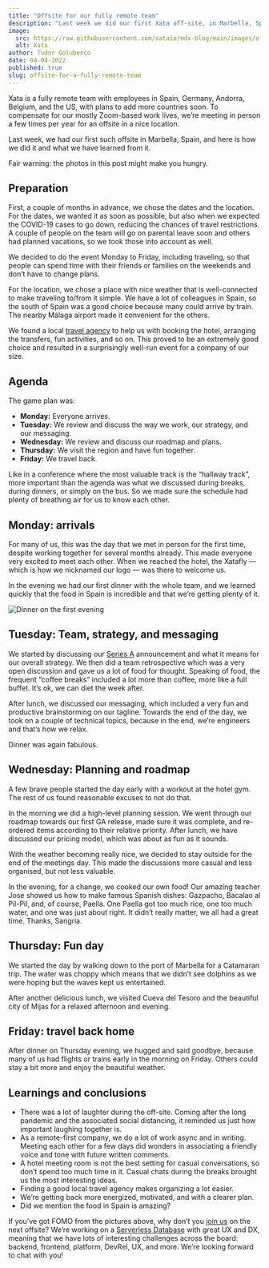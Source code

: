 ```yaml
---
title: "Offsite for our fully remote team"
description: "Last week we did our first Xata off-site, in Marbella, Spain. This is a photo-blog post about how it went and what we've learned from it. Warning: this post might make you hungry."
image:
  src: https://raw.githubusercontent.com/xataio/mdx-blog/main/images/offsite-for-a-fully-remote-team.png
  alt: Xata
author: Tudor Golubenco
date: 04-04-2022
published: true
slug: offsite-for-a-fully-remote-team
---
```


Xata is a fully remote team with employees in Spain, Germany, Andorra, Belgium, and the US, with plans to add more countries soon. To compensate for our mostly Zoom-based work lives, we’re meeting in person a few times per year for an offsite in a nice location.

Last week, we had our first such offsite in Marbella, Spain, and here is how we did it and what we have learned from it.

Fair warning: the photos in this post might make you hungry.

## Preparation

First, a couple of months in advance, we chose the dates and the location. For the dates, we wanted it as soon as possible, but also when we expected the COVID-19 cases to go down, reducing the chances of travel restrictions. A couple of people on the team will go on parental leave soon and others had planned vacations, so we took those into account as well.

We decided to do the event Monday to Friday, including traveling, so that people can spend time with their friends or families on the weekends and don’t have to change plans.

<ArticleImage
  src="https://xata.io/images/blog/marbella/vacaciones-en-marbella.jpg"
  width="768"
  height="213"
  alt="Marbella from above"
  caption="Marbella from above"
  position="center"
/>

For the location, we chose a place with nice weather that is well-connected to make traveling to/from it simple. We have a lot of colleagues in Spain, so the south of Spain was a good choice because many could arrive by train. The nearby Málaga airport made it convenient for the others.

We found a local [travel agency](https://www.facebook.com/ViajesCarrefourSM/) to help us with booking the hotel, arranging the transfers, fun activities, and so on. This proved to be an extremely good choice and resulted in a surprisingly well-run event for a company of our size.

## Agenda

The game plan was:

- **Monday:** Everyone arrives.
- **Tuesday:** We review and discuss the way we work, our strategy, and our messaging.
- **Wednesday:** We review and discuss our roadmap and plans.
- **Thursday:** We visit the region and have fun together.
- **Friday:** We travel back.

Like in a conference where the most valuable track is the “hallway track”, more important than the agenda was what we discussed during breaks, during dinners, or simply on the bus. So we made sure the schedule had plenty of breathing air for us to know each other.

## Monday: arrivals

For many of us, this was the day that we met in person for the first time, despite working together for several months already. This made everyone very excited to meet each other. When we reached the hotel, the Xatafly — which is how we nicknamed our logo — was there to welcome us.

In the evening we had our first dinner with the whole team, and we learned quickly that the food in Spain is incredible and that we’re getting plenty of it.

<ArticleImage
  src="https://xata.io/images/blog/marbella/IMG_6425.jpg"
  width="768"
  height="578"
  alt="The team arrives"
  caption="The team arrives"
  position="center"
/>
![Dinner on the first evening](/images/blog/marbella/IMG_6425.jpg)

## Tuesday: Team, strategy, and messaging

We started by discussing our [Series A](https://xata.io/blog/xata-series-a-announcement) announcement and what it means for our overall strategy. We then did a team retrospective which was a very open discussion and gave us a lot of food for thought. Speaking of food, the frequent “coffee breaks” included a lot more than coffee, more like a full buffet. It’s ok, we can diet the week after.

<ArticleImage
  src="https://xata.io/images/blog/marbella/DSC04288.jpg"
  width="768"
  height="512"
  alt="Meeting time"
  caption="Tuesday in the meeting room"
  position="center"
/>

After lunch, we discussed our messaging, which included a very fun and productive brainstorming on our tagline. Towards the end of the day, we took on a couple of technical topics, because in the end, we’re engineers and that’s how we relax.

Dinner was again fabulous.

<ArticleImage
  src="https://xata.io/images/blog/marbella/IMG_6451.jpg"
  width="768"
  height="1024"
  alt="dinner time"
  caption="Dinner time"
  position="center"
/>

## Wednesday: Planning and roadmap

A few brave people started the day early with a workout at the hotel gym. The rest of us found reasonable excuses to not do that.

In the morning we did a high-level planning session. We went through our roadmap towards our first GA release, made sure it was complete, and re-ordered items according to their relative priority. After lunch, we have discussed our pricing model, which was about as fun as it sounds.

With the weather becoming really nice, we decided to stay outside for the end of the meetings day. This made the discussions more casual and less organised, but not less valuable.

<ArticleImage
  src="https://xata.io/images/blog/marbella/IMG_6474.jpg"
  width="768"
  height="576"
  alt="The founding team"
  caption="The founding team"
  position="center"
/>

In the evening, for a change, we cooked our own food! Our amazing teacher Jose showed us how to make famous Spanish dishes: Gazpacho, Bacalao al Pil-Pil, and, of course, Paella. One Paella got too much rice, one too much water, and one was just about right. It didn’t really matter, we all had a great time. Thanks, Sangria.

<ArticleImage
  src="https://xata.io/images/blog/marbella/DSC04492.jpg"
  width="768"
  height="512"
  alt="Yannis likes it"
  caption="Yannis likes it"
  position="center"
/>

## Thursday: Fun day

We started the day by walking down to the port of Marbella for a Catamaran trip. The water was choppy which means that we didn’t see dolphins as we were hoping but the waves kept us entertained.

After another delicious lunch, we visited Cueva del Tesoro and the beautiful city of Mijas for a relaxed afternoon and evening.

<ArticleImage
  src="https://xata.io/images/blog/marbella/DSC04643.jpg"
  width="768"
  height="1152"
  alt="Xata cat"
  caption="Xata cat"
  position="center"
/>

## Friday: travel back home

After dinner on Thursday evening, we hugged and said goodbye, because many of us had flights or trains early in the morning on Friday. Others could stay a bit more and enjoy the beautiful weather.

<ArticleImage
  src="https://xata.io/images/blog/marbella/PXL_20220401_113036856.jpg"
  width="768"
  height="578"
  alt="Malaga city center"
  caption="Malaga city center"
  position="center"
/>

## Learnings and conclusions

- There was a lot of laughter during the off-site. Coming after the long pandemic and the associated social distancing, it reminded us just how important laughing together is.
- As a remote-first company, we do a lot of work async and in writing. Meeting each other for a few days did wonders in associating a friendly voice and tone with future written comments.
- A hotel meeting room is not the best setting for casual conversations, so don’t spend too much time in it. Casual chats during the breaks brought us the most interesting ideas.
- Finding a good local travel agency makes organizing a lot easier.
- We’re getting back more energized, motivated, and with a clearer plan.
- Did we mention the food in Spain is amazing?

<ArticleImage
  src="https://xata.io/images/blog/marbella/Studio_Project.jpeg"
  width="1920"
  height="1920"
  alt="Xata wants you"
  caption="Xata wants you"
  position="center"
/>

If you’ve got FOMO from the pictures above, why don’t you [join us](https://join.com/companies/xata) on the next offsite? We’re working on a [Serverless Database](https://xata.io/) with great UX and DX, meaning that we have lots of interesting challenges across the board: backend, frontend, platform, DevRel, UX, and more. We’re looking forward to chat with you!
